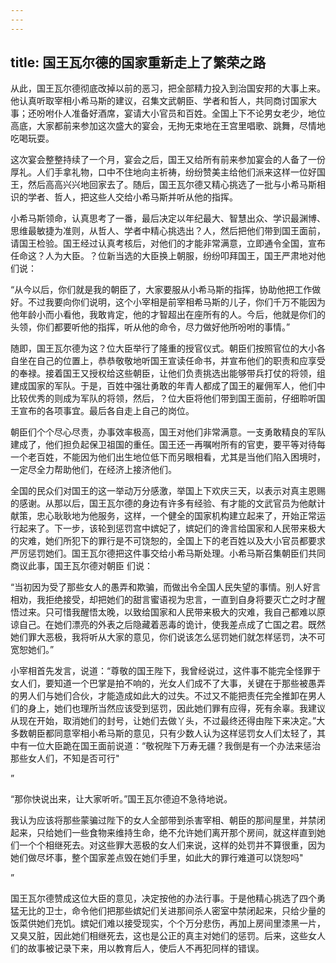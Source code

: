 ```yaml
---
---
---
```

title: 国王瓦尔德的国家重新走上了繁荣之路
---



从此，国王瓦尔德彻底改掉以前的恶习，把全部精力投入到治国安邦的大事上来。他认真听取宰相小希马斯的建议，召集文武朝臣、学者和哲人，共同商讨国家大事；还吩咐仆人准备好酒席，宴请大小官员和百姓。全国上下不论男女老少，地位高底，大家都前来参加这次盛大的宴会，无拘无束地在王宫里唱歌、跳舞，尽情地吃喝玩耍。

这次宴会整整持续了一个月，宴会之后，国王又给所有前来参加宴会的人备了一份厚礼。人们手拿礼物，口中不住地向主祈祷，纷纷赞美主给他们派来这样一位好国王，然后高高兴兴地回家去了。随后，国王瓦尔德又精心挑选了一批与小希马斯相识的学者、哲人，把这些人交给小希马斯并听从他的指挥。

小希马斯领命，认真思考了一番，最后决定以年纪最大、智慧出众、学识最渊博、思维最敏捷为准则，从哲人、学者中精心挑选出？人，然后把他们带到国王面前，请国王检验。国王经过认真考核后，对他们的才能非常满意，立即通令全国，宣布任命这？人为大臣。？位新当选的大臣换上朝服，纷纷叩拜国王，国王严肃地对他们说：



“从今以后，你们就是我的朝臣了，大家要服从小希马斯的指挥，协助他把工作做好。不过我要向你们说明，这个小宰相是前宰相希马斯的儿子，你们千万不能因为他年龄小而小看他，我敢肯定，他的才智超出在座所有的人。今后，他就是你们的头领，你们都要听他的指挥，听从他的命令，尽力做好他所吩咐的事情。”

随即，国王瓦尔德为这？位大臣举行了隆重的授官仪式。朝臣们按照官位的大小各自坐在自己的位置上，恭恭敬敬地听国王宣读任命书，并宣布他们的职责和应享受的奉禄。接着国王又授权给这些朝臣，让他们负责挑选出能够带兵打仗的将领，组建成国家的军队。于是，百姓中强壮勇敢的年青人都成了国王的雇佣军人，他们中比较优秀的则成为军队的将领，然后，？位大臣将他们带到国王面前，仔细聆听国王宣布的各项事宜。最后各自走上自己的岗位。

朝臣们个个尽心尽责，办事效率极高，国王对他们非常满意。一支勇敢精良的军队建成了，他们担负起保卫祖国的重任。国王还一再嘱咐所有的官吏，要平等对待每一个老百姓，不能因为他们出生地位低下而另眼相看，尤其是当他们陷入困境时，一定尽全力帮助他们，在经济上接济他们。

全国的民众们对国王的这一举动万分感激，举国上下欢庆三天，以表示对真主恩赐的感谢。从那以后，国王瓦尔德的身边有许多有经验、有才能的文武官员为他献计献策，忠心耿耿地为他服务，这样，一个健全的国家机构建立起来了，开始正常运行起来了。下一步，该轮到惩罚宫中嫔妃了，嫔妃们的谗言给国家和人民带来极大的灾难，她们所犯下的罪行是不可饶恕的，全国上下的老百姓以及大小官员都要求严厉惩罚她们。国王瓦尔德把这件事交给小希马斯处理。小希马斯召集朝臣们共同商议此事，国王瓦尔德对朝臣
们说：

“当初因为受了那些女人的愚弄和欺骗，而做出令全国人民失望的事情。别人好言相劝，我拒绝接受，却把她们的甜言蜜语视为忠言，一直到自身将要灭亡之时才醒悟过来。只可惜我醒悟太晚，以致给国家和人民带来极大的灾难，我自己都难以原谅自己。在她们漂亮的外表之后隐藏着恶毒的诡计，使我差点成了亡国之君。既然她们罪大恶极，我将听从大家的意见，你们说该怎么惩罚她们就怎样惩罚，决不可宽恕她们。”

小宰相首先发言，说道：“尊敬的国王陛下，我曾经说过，这件事不能完全怪罪于女人们，要知道一个巴掌是拍不响的，光女人们成不了大事，关键在于那些被愚弄的男人们与她们合伙，才能造成如此大的过失。不过又不能把责任完全推卸在男人们的身上，她们也理所当然应该受到惩罚，因此她们罪有应得，死有余辜。我建议从现在开始，取消她们的封号，让她们去做丫头，不过最终还得由陛下来决定。”大多数朝臣都同意宰相小希马斯的意见，只有少数人认为这样惩罚女人们太轻了，其中有一位大臣跪在国王面前说道：“敬祝陛下万寿无疆？我倒是有一个办法来惩治那些女人们，不知是否可行"

”

“那你快说出来，让大家听听。”国王瓦尔德迫不急待地说。

我认为应该将那些蒙骗过陛下的女人全部带到杀害宰相、朝臣的那间屋里，并禁闭起来，只给她们一些食物来维持生命，绝不允许她们离开那个房间，就这样直到她们一个个相继死去。对这些罪大恶极的女人们来说，这样的处罚并不算很重，因为她们做尽坏事，整个国家差点毁在她们手里，如此大的罪行难道可以饶恕吗"

”



国王瓦尔德赞成这位大臣的意见，决定按他的办法行事。于是他精心挑选了四个勇猛无比的卫士，命令他们把那些嫔妃们关进那间杀人密室中禁闭起来，只给少量的饭菜供她们充饥。嫔妃们难以接受现实，个个万分悲伤，再加上房间里漆黑一片，又臭又脏，因此她们相继死去，这也是公正的真主对她们的惩罚。后来，这些女人们的故事被记录下来，用以教育后人，使后人不再犯同样的错误。